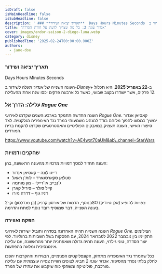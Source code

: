 ```yaml
---
isDraft: false
isMainHeadline: false
isSubHeadline: false
description: ' ### **תאריך יציאה ושידור**  Days Hours Minutes Seconds  העונה השנייה של _אנדור_ תעלה לשידור ב-_Disney+_ ב-**22 באפריל 2025**. היא תכלול 12 '
title: 'אנדור עונה 2: כל מה שצריך לדעת על חזרת הסדרה'
cover: images/andor-saison-2-diego-luna.webp
category: disney
publishedTime: '2025-02-24T00:00:00.000Z'
authors:
  - jane-doe
---
```


### **תאריך יציאה ושידור**

Days Hours Minutes Seconds

העונה השנייה של _אנדור_ תעלה לשידור ב-_Disney+_ ב-**22 באפריל 2025**. היא תכלול 12 פרקים, אשר ישודרו בקצב שבועי, כאשר כל ארבעה פרקים יכסו שנה אחת מהעלילה.

### **עלילה: הדרך אל _Rogue One_**

העונה החדשה תתמקד בארבע השנים שקדמו לאירועי _Rogue One_. קאסיאן אנדור ימשיך במסעו להפוך מלוחם בודד למנהיג משמעותי במרד נגד האימפריה הגלקטית. לצד סיפורו האישי, העונה תעמיק במאבקים הפוליטיים והאסטרטגיים שקדמו להקמת ברית המורדים.

https://www.youtube.com/watch?v=AE4wxt70aUM&ab\_channel=StarWars

### **שחקנים ודמויות**

העונה תחזיר למסך דמויות מרכזיות מהעונה הראשונה, בהן:

- דייגו לונה – קאסיאן אנדור
- סטלאן סקארסגארד – לות'ן ראאל
- ג'נבייב או'ריילי – מון מותמה
- קייל סולר – סיריל קארן
- דניז גוף – דדרה מירו

בנוסף, הדמות של אורסון קרניק (בן מנדלסון) וק-2SO (אלן טיודיק) צפויות להופיע בעונה השנייה, דבר שמוסיף רובד נוסף למתח והדרמה.

### **הפקה ואווירה**

העונה השנייה תהיה האחרונה בסדרה ותוביל ישירות לאירועי _Rogue One_. הצילומים התקיימו בין נובמבר 2022 לפברואר 2024, עם הפסקות בשל השביתות בהוליווד. לפי יוצר הסדרה, טוני גילרוי, העונה תהיה גדולה ושאפתנית יותר מהראשונה, עם עלילה אינטנסיבית ומלאה בהפתעות.

ככל שהמרד נגד האימפריה מתחזק, הקונפליקטים הפנימיים, הבגידות וההקרבות יהפכו לחלק בלתי נפרד מהסיפור. _אנדור עונה 2_ תביא לצופים חוויית צפייה עוצמתית עם עלילה מורכבת, פוליטיקה ומשחקי כוח שיקבעו את עתידו של המרד.
